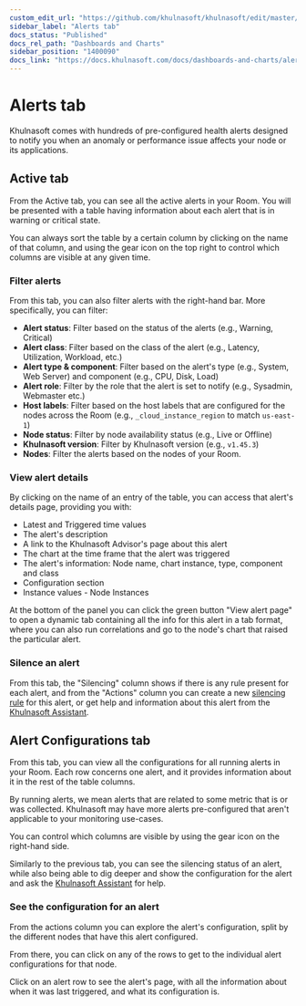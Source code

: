 ```yaml
---
custom_edit_url: "https://github.com/khulnasoft/khulnasoft/edit/master/docs/dashboards-and-charts/alerts-tab.md"
sidebar_label: "Alerts tab"
docs_status: "Published"
docs_rel_path: "Dashboards and Charts"
sidebar_position: "1400090"
docs_link: "https://docs.khulnasoft.com/docs/dashboards-and-charts/alerts-tab"
---
```


# Alerts tab

Khulnasoft comes with hundreds of pre-configured health alerts designed to notify you when an anomaly or performance issue affects your node or its applications.

## Active tab

From the Active tab, you can see all the active alerts in your Room. You will be presented with a table having information about each alert that is in warning or critical state.

You can always sort the table by a certain column by clicking on the name of that column, and using the gear icon on the top right to control which columns are visible at any given time.

### Filter alerts

From this tab, you can also filter alerts with the right-hand bar. More specifically, you can filter:

- **Alert status**: Filter based on the status of the alerts (e.g., Warning, Critical)
- **Alert class**: Filter based on the class of the alert (e.g., Latency, Utilization, Workload, etc.)
- **Alert type & component**: Filter based on the alert's type (e.g., System, Web Server) and component (e.g., CPU, Disk, Load)
- **Alert role**: Filter by the role that the alert is set to notify (e.g., Sysadmin, Webmaster etc.)
- **Host labels**: Filter based on the host labels that are configured for the nodes across the Room (e.g., `_cloud_instance_region` to match `us-east-1`)
- **Node status**: Filter by node availability status (e.g., Live or Offline)
- **Khulnasoft version**: Filter by Khulnasoft version (e.g., `v1.45.3`)
- **Nodes**: Filter the alerts based on the nodes of your Room.

### View alert details

By clicking on the name of an entry of the table, you can access that alert's details page, providing you with:

- Latest and Triggered time values
- The alert's description
- A link to the Khulnasoft Advisor's page about this alert
- The chart at the time frame that the alert was triggered
- The alert's information: Node name, chart instance, type, component and class
- Configuration section
- Instance values - Node Instances

At the bottom of the panel you can click the green button "View alert page" to open a dynamic tab containing all the info for this alert in a tab format, where you can also run correlations and go to the node's chart that raised the particular alert.

### Silence an alert

From this tab, the "Silencing" column shows if there is any rule present for each alert, and from the "Actions" column you can create a new [silencing rule](/docs/alerts-&-notifications/notifications/centralized-cloud-notifications/centralized-cloud-notifications-reference#alert-notification-silencing-rules) for this alert, or get help and information about this alert from the [Khulnasoft Assistant](/docs/machine-docsing-and-anomaly-detection/ai-powered-troubleshooting-assistant).

## Alert Configurations tab

From this tab, you can view all the configurations for all running alerts in your Room. Each row concerns one alert, and it provides information about it in the rest of the table columns.

By running alerts, we mean alerts that are related to some metric that is or was collected. Khulnasoft may have more alerts pre-configured that aren't applicable to your monitoring use-cases.

You can control which columns are visible by using the gear icon on the right-hand side.

Similarly to the previous tab, you can see the silencing status of an alert, while also being able to dig deeper and show the configuration for the alert and ask the [Khulnasoft Assistant](/docs/machine-docsing-and-anomaly-detection/ai-powered-troubleshooting-assistant) for help.

### See the configuration for an alert

From the actions column you can explore the alert's configuration, split by the different nodes that have this alert configured.

From there, you can click on any of the rows to get to the individual alert configurations for that node.

Click on an alert row to see the alert's page, with all the information about when it was last triggered, and what its configuration is.
